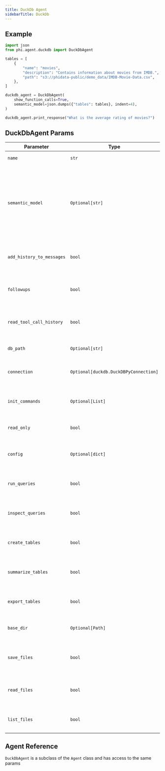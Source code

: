 ```yaml
---
title: DuckDb Agent
sidebarTitle: DuckDb
---
```


## Example

```python duckdb_agent.py
import json
from phi.agent.duckdb import DuckDbAgent

tables = [
    {
        "name": "movies",
        "description": "Contains information about movies from IMDB.",
        "path": "s3://phidata-public/demo_data/IMDB-Movie-Data.csv",
    },
]

duckdb_agent = DuckDbAgent(
    show_function_calls=True,
    semantic_model=json.dumps({"tables": tables}, indent=4),
)

duckdb_agent.print_response("What is the average rating of movies?")
```

## DuckDbAgent Params

| Parameter | Type | Default | Description |
|-----------|------|---------|-------------|
| `name` | `str` | `"DuckDbAgent"` | Name of the agent. |
| `semantic_model` | `Optional[str]` | `None` | Semantic model for the agent. Use this to describe the available tables, their description, data path and relations between tables. |
| `add_history_to_messages` | `bool` | `True` | If the chat history should be added to the messages. |
| `followups` | `bool` | `False` | If the DuckDbAgent is allowed to run followup queries. |
| `read_tool_call_history` | `bool` | `True` | If the DuckDbAgent is allowed to read the tool call history. |
| `db_path` | `Optional[str]` | `None` | Path to the DuckDb database file. |
| `connection` | `Optional[duckdb.DuckDBPyConnection]` | `None` | Provide an existing duckdb connection. |
| `init_commands` | `Optional[List]` | `None` | Commands ran when the duckdb connection is initialized. |
| `read_only` | `bool` | `False` | If the database is read-only. |
| `config` | `Optional[dict]` | `None` | Database config used to initialize the duckdb connection. |
| `run_queries` | `bool` | `True` | If the DuckDbAgent is allowed to run queries. |
| `inspect_queries` | `bool` | `True` | If the DuckDbAgent is allowed to inspect queries. |
| `create_tables` | `bool` | `True` | If the DuckDbAgent is allowed to create tables. |
| `summarize_tables` | `bool` | `True` | If the DuckDbAgent is allowed to summarize tables. |
| `export_tables` | `bool` | `True` | If the DuckDbAgent is allowed to export tables. |
| `base_dir` | `Optional[Path]` | `None` | Where to save SQL files if needed. |
| `save_files` | `bool` | `True` | If the DuckDbAgent is allowed to save SQL files. |
| `read_files` | `bool` | `False` | If the DuckDbAgent is allowed to read SQL files. |
| `list_files` | `bool` | `False` | If the DuckDbAgent is allowed to list SQL files. |

## Agent Reference

`DuckDbAgent` is a subclass of the `Agent` class and has access to the same params

<Snippet file="agent-reference.mdx" />